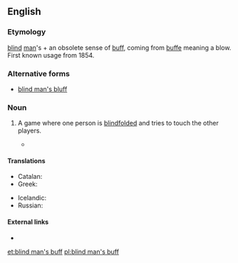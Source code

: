 ==English==
{{wikipedia|Blind man's buff}}

===Etymology===
[[blind]] [[man]]'s + an obsolete sense of [[buff]], coming from {{etyl|fro|en}} [[buffe]] meaning a blow. First known usage from 1854.

===Alternative forms===
* {{qualifier|US}} [[blind man's bluff]]

===Noun===
{{en-noun|-|head=[[blind]] [[man]][['s|’s]] [[buff]]}}

# {{context|British|games|lang=en}} A game where one person is [[blindfolded]] and tries to touch the other players.
#* {{R:BBS}}

====Translations====
{{trans-top|game}}
* Catalan: {{t-|ca|gallina cega|f}}
* Greek: {{t+|el|τυφλόμυγα|f|tr=tyflómyga}}
{{trans-mid}}
* Icelandic: {{t-|is|skollaleikur|m}}
* Russian: {{t+|ru|жмурки|alt=жму́рки|f-p|tr=žmúrki}}
{{trans-bottom}}

====External links====
* {{pedialite|Blind man's bluff (game)}}

[[et:blind man's buff]]
[[pl:blind man's buff]]